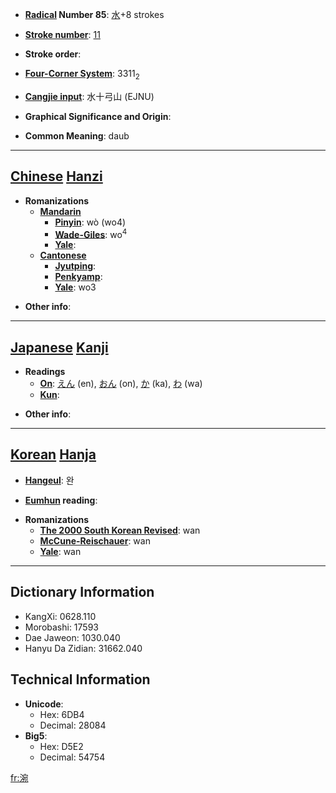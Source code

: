 * '''[[Wiktionary:Chinese radical index| Radical]] Number 85''': [[Wiktionary:Chinese radical index 水|水]]+8 strokes

* '''[[Wiktionary:Chinese total strokes index|Stroke number]]''': [[Wiktionary:Chinese total strokes index 11|11]]

* '''Stroke order''': 

* '''[[Wiktionary:Chinese four corner index|Four-Corner System]]''': 3311<sub>2</sub>

* '''[[Wiktionary:Chinese Cangjie index|Cangjie input]]''': 水十弓山 (EJNU)

* '''Graphical Significance and Origin''': 

* '''Common Meaning''': daub

----

== [[Chinese]] [[Hanzi]] ==

* '''Romanizations'''
** '''[[Mandarin]]'''
*** '''[[Pinyin]]''': wò (wo4)
*** '''[[Wade-Giles]]''': wo<sup>4</sup>
*** '''[[Yale]]''': 
** '''[[Cantonese]]'''
*** '''[[Jyutping]]''':
*** '''[[Penkyamp]]''': 
*** '''[[Yale]]''': wo3

* '''Other info''': 

----

== [[Japanese]] [[Kanji]] ==

* '''Readings'''
** '''[[On]]''': [[えん]] (en), [[おん]] (on), [[か]] (ka), [[わ]] (wa)
** '''[[Kun]]''': 

* '''Other info''':  

----

== [[Korean]] [[Hanja]] ==

* '''[[Hangeul]]''': 완

* '''[[Eumhun]] reading''': 

* '''Romanizations'''
** '''[[The 2000 South Korean Revised Romanization|The 2000 South Korean Revised]]''': wan
** '''[[McCune-Reischauer]]''': wan
** '''[[Yale]]''': wan

----

== Dictionary Information ==

* KangXi: 0628.110
* Morobashi: 17593
* Dae Jaweon: 1030.040
* Hanyu Da Zidian: 31662.040

== Technical Information ==

* '''Unicode''':
** Hex: 6DB4
** Decimal: 28084
* '''Big5''':
** Hex: D5E2
** Decimal: 54754

[[fr:涴]]